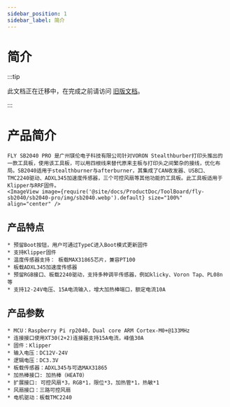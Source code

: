 ```yaml
---
sidebar_position: 1
sidebar_label: 简介
---
```




# 简介

:::tip

此文档正在迁移中，在完成之前请访问 [旧版文档](https://mellow.klipper.cn/#/)。

:::

# 产品简介

    FLY SB2040 PRO 是广州镁伦电子科技有限公司针对VORON Stealthburber打印头推出的一款工具板，使用该工具板，可以用四根线来替代原来主板与打印头之间繁杂的接线，优化布局。SB2040适用于stealthburner与afterburner，其集成了CAN收发器、USB口、TMC2240驱动、ADXL345加速度传感器，三个可控风扇等其他功能的工具板。此工具板适用于Klipper与RRF固件。
    <ImageView image={require('@site/docs/ProductDoc/ToolBoard/fly-sb2040/sb2040-pro/img/sb2040.webp').default} size="100%" align="center" />


## 产品特点

    * 预留Boot按钮，用户可通过TypeC进入Boot模式更新固件
    * 支持Klipper固件
    * 温度传感器支持： 板载MAX31865芯片，兼容PT100
    * 板载ADXL345加速度传感器
    * 预留RGB接口、板载2240驱动，支持多种调平传感器，例如klicky、Voron Tap、PL08n等
    * 支持12-24V电压、15A电流输入，增大加热棒端口，额定电流10A


## 产品参数


    * MCU：Raspberry Pi rp2040，Dual core ARM Cortex-M0+@133MHz
    * 连接接口使用XT30(2+2)连接器支持15A电流，峰值30A
    * 固件：Klipper
    * 输入电压：DC12V-24V
    * 逻辑电压：DC3.3V
    * 板载传感器：ADXL345与可选MAX31865
    * 加热棒接口: 加热棒（HEAT0）
    * 扩展接口: 可控风扇*3，RGB*1，限位*3，加热管*1，热敏*1
    * 风扇接口：三路可控风扇
    * 电机驱动：板载TMC2240

